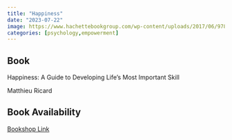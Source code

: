 ```yaml
---
title: "Happiness"
date: "2023-07-22"
image: https://www.hachettebookgroup.com/wp-content/uploads/2017/06/9780316167253.jpg
categories: [psychology,empowerment]
---
```


::: {.callout-tip icon="false"}
## Book

Happiness: A Guide to Developing Life's Most Important Skill

Matthieu Ricard
:::

::: {.callout-note icon="false"}
## Book Availability

[Bookshop Link](https://bookshop.org/p/books/happiness-a-guide-to-developing-life-s-most-important-skill-matthieu-ricard/110035?ean=9780316167253&next=t)
:::